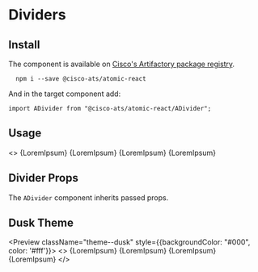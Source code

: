 

<Meta title="Components/Dividers" component={ADivider} />

# Dividers

## Install

The component is available on [Cisco's Artifactory package registry](https://devhub.cisco.com/artifactory/webapp/#/home).

```
  npm i --save @cisco-ats/atomic-react
```

And in the target component add:

```
import ADivider from "@cisco-ats/atomic-react/ADivider";
```

## Usage

<Preview>
  <>
    {LoremIpsum}
    <ADivider />
    {LoremIpsum}
    <ADivider light />
    {LoremIpsum}
    <ADivider lighter />
    {LoremIpsum}
  </>
</Preview>

## Divider Props

The `ADivider` component inherits passed props.

<Props of={ADivider} />


## Dusk Theme

<Preview className="theme--dusk" style={{backgroundColor: "#000", color: '#fff'}}>
  <>
    {LoremIpsum}
    <ADivider />
    {LoremIpsum}
    <ADivider light />
    {LoremIpsum}
    <ADivider lighter />
    {LoremIpsum}
  </>
</Preview>
